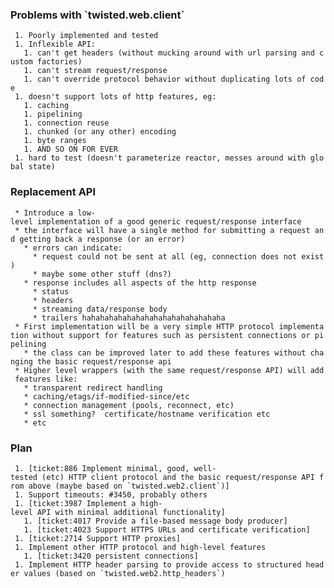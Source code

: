 === Problems with `twisted.web.client` ===

  1. Poorly implemented and tested
  1. Inflexible API:
    1. can't get headers (without mucking around with url parsing and custom factories)
    1. can't stream request/response
    1. can't override protocol behavior without duplicating lots of code
  1. doesn't support lots of http features, eg:
    1. caching
    1. pipelining
    1. connection reuse
    1. chunked (or any other) encoding
    1. byte ranges
    1. AND SO ON FOR EVER
  1. hard to test (doesn't parameterize reactor, messes around with global state)

=== Replacement API ===

  * Introduce a low-level implementation of a good generic request/response interface
  * the interface will have a single method for submitting a request and getting back a response (or an error)
    * errors can indicate:
      * request could not be sent at all (eg, connection does not exist)
      * maybe some other stuff (dns?)
    * response includes all aspects of the http response
      * status
      * headers
      * streaming data/response body
      * trailers hahahahahahahahahahahahahahahaha
  * First implementation will be a very simple HTTP protocol implementation without support for features such as persistent connections or pipelining
    * the class can be improved later to add these features without changing the basic request/response api
  * Higher level wrappers (with the same request/response API) will add features like:
    * transparent redirect handling
    * caching/etags/if-modified-since/etc
    * connection management (pools, reconnect, etc)
    * ssl something?  certificate/hostname verification etc
    * etc

=== Plan ===

  1. [ticket:886 Implement minimal, good, well-tested (etc) HTTP client protocol and the basic request/response API from above (maybe based on `twisted.web2.client`)]
  1. Support timeouts: #3450, probably others
  1. [ticket:3987 Implement a high-level API with minimal additional functionality]
    1. [ticket:4017 Provide a file-based message body producer]
    1. [ticket:4023 Support HTTPS URLs and certificate verification]
  1. [ticket:2714 Support HTTP proxies]
  1. Implement other HTTP protocol and high-level features
    1. [ticket:3420 persistent connections]
  1. Implement HTTP header parsing to provide access to structured header values (based on `twisted.web2.http_headers`)
